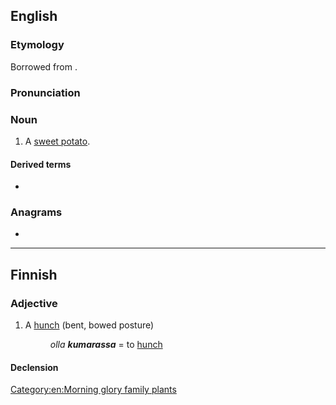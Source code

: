 {{also|Kumara}}
==English==

===Etymology===
Borrowed from {{bor|en|mi|kūmara}}.

===Pronunciation===
{{IPA|en|/ˈkuːməɹə/}}

===Noun===
{{en-noun|s|kumara}}

# {{lb|en|New Zealand}} A [[sweet potato]].

====Derived terms====
* {{l|en|suck the kumara}}

===Anagrams===
* {{anagrams|en|a=aakmru|karamu}}

[[Category:en:Morning glory family plants]]

----

==Finnish==

===Adjective===
{{fi-adj|kumar|ampi|in}}

# A [[hunch]] (bent, bowed posture)
#: ''olla '''kumarassa''''' = to [[hunch]]

====Declension====
{{fi-decl-koira|pos=adj|kumar|||a}}